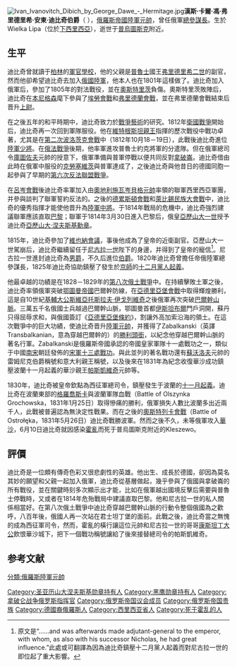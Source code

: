 [[File:Ivan_Ivanovitch_Dibich_by_George_Dawe_-_Hermitage.jpg|thumb]]'''漢斯·卡爾·馮·弗里德里希·安東·迪比奇伯爵'''（{{lang-ru|'''Иван Иванович Дибич-Забалканский'''}}  {{bd|1785年|5月13日|1831年|6月10日}}），[[俄羅斯帝國|俄羅斯帝國]][[陸軍元帥|陸軍元帥]]，曾任俄軍[[總參謀長|總參謀長]]。生於Wielka Lipa（位於[[下西里西亞|下西里西亞]]），逝世于[[普烏圖斯克|普烏圖斯克]]附近。

==生平==

迪比奇曾就讀于[[柏林|柏林]]的[[軍官學校|軍官學校]]，他的父親是[[普魯士|普魯士]]國王[[弗里德里希二世|弗里德里希二世]]的副官，然而他卻希望迪比奇去加入[[俄國陸軍|俄國陸軍]]，他本人也在1801年這樣做了。迪比奇加入俄軍后，參加了1805年的對法戰役，並在[[奧斯特里茨|奧斯特里茨]]負傷。奧斯特里茨敗陣后，迪比奇在[[列文·奧古斯特_(本尼格森伯爵)|本尼格森]]麾下參與了[[埃勞戰役|埃勞會戰]]和[[弗里德蘭戰役|弗里德蘭會戰]]，並在弗里德蘭會戰結束后晋升[[上尉|上尉]]。

在之後五年的和平時期中，迪比奇致力於[[戰爭藝術|戰爭藝術]]的研究。1812年[[衛國戰爭|衛國戰爭]]開始后，迪比奇再一次回到軍隊服役。他在[[彼得·維特根施泰因|維特根斯坦親王]]指揮的歷次戰役中戰功卓著，尤其是在[[第二次波洛茨克會戰|第二次波洛茨克會戰]]中（1812年10月18－19日），此戰後迪比奇進位[[陸軍少將|陸軍少將]]。在[[俄法戰爭|俄法戰爭]]後期，他率軍進攻普魯士約克將軍的分遣隊。但在俄軍總司令[[庫圖佐夫|庫圖佐夫]]元帥的授意下，俄軍準備與普軍停戰以便共同反對[[拿破崙|拿破崙]]。迪比奇借由此時在俄軍中服役的[[克勞塞維茨|克勞塞維茨]]與普軍達成了{{le|陶羅根停戰協定|Convention of Tauroggen}}，之後迪比奇與他昔日的德國同胞一起參與了早期的[[第六次反法同盟|第六次反法聯盟戰爭]]。

在[[呂岑會戰_(1813年)|呂岑會戰]]後迪比奇率軍加入由[[奧地利|奧地利]][[卡爾一世·菲利普_(施瓦岑貝格)|施瓦岑貝格元帥]]率領的聯軍西里西亞軍團，并參與談判了聯軍誓約反法的{{le|雷申巴赫秘密條約|Treaties of Reichenbach (1813)}}。之後的[[德勒斯登戰役|德累斯頓會戰]]和[[萊比錫戰役|萊比錫民族大會戰]]中，迪比奇的優秀指揮才能使他晋升為[[陸軍中將|陸軍中將]]。于1814年戰局的危機中，迪比奇強烈建議聯軍應該直取[[巴黎|巴黎]]；聯軍于1814年3月30日進入巴黎后，俄皇[[亞歷山大一世_(俄國)|亞歷山大一世]]授予迪比奇[[亞歷山大·涅夫斯基勳章|亞歷山大·涅夫斯基勳章]]。

1815年，迪比奇參加了[[維也納會議|維也納會議]]，事後他成為了皇帝的近衛副官。亞歷山大一世駕崩后，迪比奇繼續留任于[[尼古拉一世_(俄国)|尼古拉一世]]陛下的身邊，并得到了皇帝的寵信<ref>原文是“……and was afterwards made adjutant-general to the emperor, with whom, as also with his successor Nicholas, he had great influence.”此處或可翻譯為因為迪比奇鎮壓十二月黨人起義而對尼古拉一世的即位起了重大影響。</ref>。尼古拉一世進封迪比奇為[[男爵|男爵]]，不久后進位[[伯爵|伯爵]]。1820年迪比奇曾擔任帝俄陸軍總參謀長，1825年迪比奇協助鎮壓了發生於[[京師|京師]]的[[十二月黨人起義|十二月黨人起義]]。

他最卓越的功績是在1828－1829年的[[第八次俄土戰爭|第八次俄土戰爭]]中。在持續擊敗土軍之後，迪比奇率領俄軍突破[[鄂圖曼帝國|鄂圖曼帝國]]巴爾幹防線，在[[亞德里亞堡會戰|亞德里亞堡會戰]]中取得輝煌勝利，這是自10世紀[[基輔大公|基輔大公]][[斯維亞托斯拉夫·伊戈列維奇|斯維亞托斯拉夫·伊戈列維奇]]之後俄軍再次突破[[巴爾幹山脈|巴爾幹山脈]]。三萬五千名俄國士兵越過巴爾幹山脈，鄂圖曼首都[[伊斯坦布爾|伊斯坦布爾]]門戶洞開，蘇丹只得屈辱求和，與俄國簽訂《[[亞德里亞堡條約|亞德里亞堡條約]]》，割讓外高加索沿海的領土。在這次戰爭中的巨大功績，使迪比奇晋升[[陸軍元帥|陸軍元帥]]，并獲得了Zabalkanski（英譯Transbalkanian，意為穿越巴爾幹的）的[[勝利頭銜|勝利頭銜]]，以紀念他穿越巴爾幹山脈的著名行軍。Zabalkanski是俄羅斯帝國承認的帝國皇家軍隊十一處戰功之一，類似于中國[[南宋|南宋]]朝廷發佈的[[宋軍十三處戰功|宋軍十三處戰功]]。與此並列的著名戰功還有[[蘇沃洛夫|蘇沃洛夫]]元帥的雷姆尼克伯爵稱號和意大利親王稱號，以及後來在1831年為紀念收復華沙成功鎮壓波蘭十一月起義的華沙親王[[伊萬·帕斯克維奇|帕斯凱維奇]]元帥等。

1830年，迪比奇被皇帝欽點為西征軍總司令，鎮壓發生于波蘭的[[十一月起義|十一月起義]]。迪比奇在波蘭東部的[[格羅喬斯卡|格羅喬斯卡]]與波蘭軍隊血戰（Battle of Olszynka Grochowska，1831年1月25日）取得慘痛的勝利，俄軍損失人數比波蘭多出近兩千人，此戰被普遍認為無決定性戰果。而在之後的[[奧斯特列卡會戰|奧斯特列卡會戰]]（Battle of Ostrołęka，1831年5月26日）迪比奇戰勝波軍。然而之後不久，未等俄軍攻入[[華沙|華沙]]，6月10日迪比奇就因感染[[霍亂|霍亂]]而死于普烏圖斯克附近的Kleszewo。

==評價==

迪比奇是一位頗有傳奇色彩又很悲劇性的英雄。他出生、成長於德國，卻因為莫名其妙的願望和父親一起加入俄軍，迪比奇從基層做起，幾乎參與了俄國與拿破崙的所有戰役，並在關鍵時刻多次顯示出才能，比如在俄軍越出國境反擊后需要與普魯士停戰時，又或者在1814年危殆戰局中建議直取巴黎。他和尼古拉一世的私人關係相當好。在第八次俄土戰爭中迪比奇穿越巴爾幹山脈的行動令整個俄國為之歡呼，八百年後，俄國人再一次站在君士坦丁堡的面前。此戰之後，迪比奇當之無愧的成為西征軍司令，然而，霍亂的橫行讓這位元帥和尼古拉一世的哥哥[[康斯坦丁大公|康斯坦丁大公]]飲恨華沙城下，把下一個戰功稱號讓給了後來接替總司令的帕斯凱維奇。

==参考文献==
{{Reflist}}

{{俄羅斯沙皇國及俄羅斯帝國陸軍元帥}}
{{Authority control}}
{{DEFAULTSORT:Diebitsch, Karl von}}
[[Category:圣亚历山大涅夫斯基勋章持有人|Category:圣亚历山大涅夫斯基勋章持有人]]
[[Category:黑鹰勋章持有人|Category:黑鹰勋章持有人]]
[[Category:拿破仑战争俄罗斯指挥官|Category:拿破仑战争俄罗斯指挥官]]
[[分類:俄羅斯陸軍元帥|分類:俄羅斯陸軍元帥]]
[[Category:俄罗斯帝国议会成员|Category:俄罗斯帝国议会成员]]
[[Category:俄罗斯帝国贵族|Category:俄罗斯帝国贵族]]
[[Category:德國裔俄羅斯人|Category:德國裔俄羅斯人]]
[[Category:西里西亚省人|Category:西里西亚省人]]
[[Category:死于霍乱的人|Category:死于霍乱的人]]